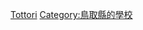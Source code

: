 {{日本行政區劃分類導航|的大學}}
{{Commonscat|Universities and colleges in Tottori prefecture}}

[[Category:日本各都道府縣的大學|Tottori]]
[[Category:鳥取縣的學校|Category:鳥取縣的學校]]